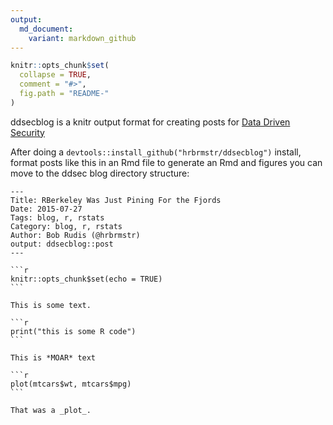 ```yaml
---
output:
  md_document:
    variant: markdown_github
---
```


<!-- README.md is generated from README.Rmd. Please edit that file -->

```r
knitr::opts_chunk$set(
  collapse = TRUE,
  comment = "#>",
  fig.path = "README-"
)
```

ddsecblog is a knitr output format for creating posts for [Data Driven Security](http://dds.ec/blog)

After doing a `devtools::install_github("hrbrmstr/ddsecblog")` install, format posts like this in an Rmd file to generate an Rmd and figures you can move to the ddsec blog directory structure:

    ---
    Title: RBerkeley Was Just Pining For the Fjords
    Date: 2015-07-27
    Tags: blog, r, rstats
    Category: blog, r, rstats
    Author: Bob Rudis (@hrbrmstr)
    output: ddsecblog::post
    ---

    ```r
    knitr::opts_chunk$set(echo = TRUE)
    ```

    This is some text.

    ```r
    print("this is some R code")
    ```

    This is *MOAR* text

    ```r
    plot(mtcars$wt, mtcars$mpg)
    ```

    That was a _plot_.
